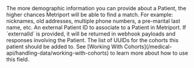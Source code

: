 <Tip>
  The more demographic information you can provide about a Patient, the higher chances Metriport will be
  able to find a match. For example: nicknames, old addresses, multiple phone numbers, a pre-marital
  last name, etc.
</Tip>

<Snippet file="demographics.mdx" />

<ParamField body="externalId" type="string">
  An external Patient ID to associate to a Patient in Metriport.
  
  <Info>
    If `externalId` is provided, it will be returned in webhook payloads and responses
    involving the Patient.
  </Info>
</ParamField>

<ParamField body="cohorts" type="string[]">
  The list of UUIDs for the cohorts this patient should be added to.

  <Note>
    See [Working With Cohorts](/medical-api/handling-data/working-with-cohorts) to learn more about how to use this field.
  </Note>
</ParamField>